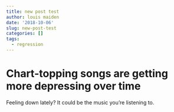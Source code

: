 ```yaml
---
title: new post test
author: louis maiden
date: '2018-10-06'
slug: new-post-test
categories: []
tags:
  - regression
---
```


# Chart-topping songs are getting more depressing over time

Feeling down lately? It could be the music you're listening to.